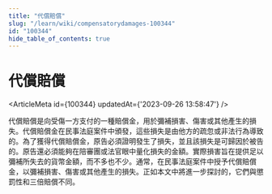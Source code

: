 ```yaml
---
title: "代償賠償"
slug: "/learn/wiki/compensatorydamages-100344"
id: "100344"
hide_table_of_contents: true
---
```



# 代償賠償

<ArticleMeta id={100344} updatedAt={'2023-09-26 13:58:47'} />
<div className='border-solid border-b border-t-0 my-4 border-[var(--ifm-color-gray-300)]' />

代償賠償是向受傷一方支付的一種賠償金，用於彌補損害、傷害或其他產生的損失。代償賠償金在民事法庭案件中頒發，這些損失是由他方的疏忽或非法行為導致的。為了獲得代償賠償金，原告必須證明發生了損失，並且該損失是可歸因於被告的。原告還必須能夠在陪審團或法官眼中量化損失的金額。實際損害旨在提供足以彌補所失去的貨幣金額，而不多也不少。通常，在民事法庭案件中授予代償賠償金，以彌補損害、傷害或其他產生的損失。正如本文中將進一步探討的，它們與懲罰性和三倍賠償不同。
